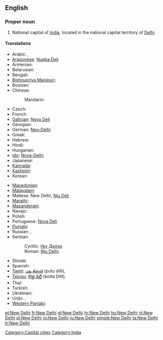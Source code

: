 {{wikipedia}}
==English==

===Proper noun===
{{en-proper noun|sg=[[new|New]] [[Delhi]]}}

# National capital of [[India]], located in the national capital territory of [[Delhi]].

====Translations====
{{trans-top|capital of India}}
* Arabic: {{t-|ar|نيودلهي|f|tr=niyūdilhii}},  {{t|ar|دلهي الجديدة|f|tr=dilhii jadiida}}
* [[Aragonese]]: [[Nueba Deli]]
* Armenian: {{t-|hy|Նյու Դելի|tr=Nyu Deli}}
* Belarusian: {{t|be|Нью-Дэлі|m|tr=N’ju-Déli|xs=Belarusian}}
* Bengali: {{t|bn|নতুন দিল্লি|sc=Beng|xs=Bengali|tr=Nôtun Dilli}}
* [[Bishnupriya Manipuri]]: {{tø|bpy|নুৱা দিল্লী}}
* Bosnian: {{t-|bs|Nju Delhi|m}}
* Chinese:
*: Mandarin: {{t-|cmn|新德里|tr=Xīn Délǐ|sc=Hani}}
* Czech: {{t|cs|Nové Dillí|n}}
* French: {{t+|fr|New Delhi}}
* [[Galician]]: [[Nova Deli]]
* Georgian: {{t|ka|ნიუ-დელი|sc=Geor|xs=Georgian}}
* German: [[Neu-Delhi]] {{n}}
* Greek: {{t|el|Νέο Δελχί}}
* Hebrew: {{t|he|ניו דלהי|tr=nyu delhi}}
* Hindi: {{t-|hi|नई दिल्ली|m|tr=Naī Dillī|xs=Hindi}}
* Hungarian: {{t+|hu|Újdelhi}}
* [[Ido]]: [[Nova-Delhi]]
* Japanese: {{t-|ja|ニューデリー|tr=Nyū-Derī}}
* [[Kannada]]: {{t|kn|ನವ ದೆಹಲಿ|sc=Knda|xs=Kannada}}
* [[Kashmiri]]: {{t|ks|नवि दिल्ली|sc=ks-Arab|xs=Kashmiri}}
* Korean: {{t|ko|뉴델리|tr=Nyudelli|sc=Hang}}
{{trans-mid}}
* [[Macedonian]]: {{t-|mk|Њу Делхи|n|tr=Nju Délhi}}
* [[Malayalam]]: {{t|ml|ന്യൂ ഡെല്‍ഹി|sc=Mlym|xs=Malayalam}}
* Maltese: New Delhi, [[Nju Deli]]
* [[Marathi]]: {{t|mr|नवी दिल्ली|sc=Deva|xs=Marathi}}
* [[Mazanderani]]: {{tø|mzn|نودهلي}}
* Navajo: {{tø|nv|Délii Ániidí}}
* Polish: {{t+|pl|Nowe Delhi|n}}
* Portuguese: [[Nova Deli]]
* [[Punjabi]]: {{t|pa|ਨਵੀਂ ਦਿੱਲੀ|sc=Guru|xs=Punjabi}}
* Russian: {{t-|ru|Нью-Дели|m|tr=N’ju-Déli}} {{indeclinable}},  {{t-|ru|Дели|m|tr=Déli}} {{indeclinable}}
* Serbian:
*: Cyrillic: [[Њу Делхи#Serbian|Њу Делхи]] {{m}}
*: Roman: [[Nju Delhi#Serbian|Nju Delhi]] {{m}}
* Slovak: {{t-|sk|Dillí}}
* Spanish: {{t+|es|Nueva Delhi|f}}
* [[Tamil]]: [[புது தில்லி]] (putu dilli),  {{t|ta|புது தில்லி|tr=putu dilli|xs=Tamil}}
* [[Telugu]]: [[కొత్త ఢిల్లీ]] (kotta DillI),  {{t|te|క్రొత్త ఢిల్లీ|tr=kotta DillI}}
* Thai: {{t|th|นิวเดลี|tr=Niw Dēlī}}
* Turkish: {{t+|tr|Yeni Delhi}}
* Ukrainian: {{t|uk|Нью-Делі|m|tr=N’ju-Déli|xs=Ukrainian}}
* Urdu: {{t-|ur|نئی دہلی|m|tr=Naʾī Dehlī|xs=Urdu}},  {{t|ur|نئی دلی|m|tr=Naʾī Dillī|xs=Urdu}}
* [[Western Panjabi]]: {{tø|pnb|نئی دلی}}
{{trans-bottom}}

[[Category:Capital cities]]
[[Category:India]]

[[et:New Delhi]]
[[fr:New Delhi]]
[[gl:New Delhi]]
[[hr:New Delhi]]
[[hu:New Delhi]]
[[nl:New Delhi]]
[[pl:New Delhi]]
[[ro:New Delhi]]
[[ru:New Delhi]]
[[simple:New Delhi]]
[[ta:New Delhi]]
[[tr:New Delhi]]